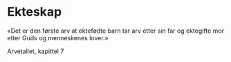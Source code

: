 # Ekteskap

«Det er den første arv at ektefødte barn tar arv etter sin far og ektegifte mor etter Guds og menneskenes lover.»

Arvetallet, kapittel 7
